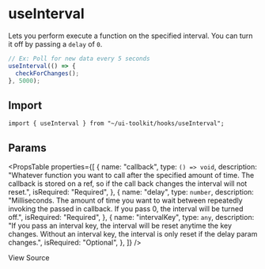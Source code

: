 
<Meta title="Hooks/useInterval" />

# useInterval

Lets you perform execute a function on the specified interval. You can turn it off by passing a `delay` of `0`.

```javascript
// Ex: Poll for new data every 5 seconds
useInterval(() => {
  checkForChanges();
}, 5000);
```

## Import

```tsx
import { useInterval } from "~/ui-toolkit/hooks/useInterval";
```

## Params

<PropsTable
  properties={[
    {
      name: "callback",
      type: `() => void`,
      description:
        "Whatever function you want to call after the specified amount of time. The callback is stored on a ref, so if the call back changes the interval will not reset.",
      isRequired: "Required",
    },
    {
      name: "delay",
      type: `number`,
      description:
        "Milliseconds. The amount of time you want to wait between repeatedly invoking the passed in callback. If you pass 0, the interval will be turned off.",
      isRequired: "Required",
    },
    {
      name: "intervalKey",
      type: `any`,
      description:
        "If you pass an interval key, the interval will be reset anytime the key changes.  Without an interval key, the interval is only reset if the delay param changes.",
      isRequired: "Optional",
    },
  ]}
/>

<SourceCodeLink path="hooks/useInterval.ts">View Source</SourceCodeLink>
